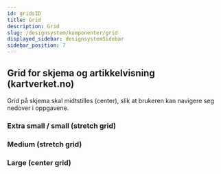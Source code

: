 ```yaml
---
id: gridsID
title: Grid
description: Grid
slug: /designsystem/komponenter/grid
displayed_sidebar: designsystemSidebar
sidebar_position: 7
---
```


## Grid for skjema og artikkelvisning (kartverket.no)

Grid på skjema skal midtstilles (center), slik at brukeren kan navigere seg nedover i  oppgavene.

### Extra small / small  (stretch grid)


### Medium (stretch grid)


### Large (center grid)